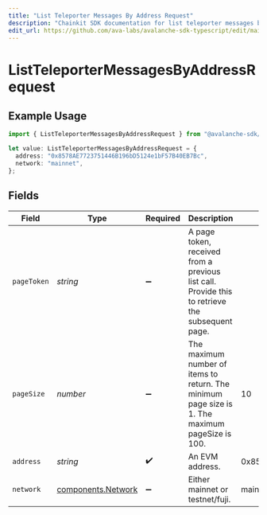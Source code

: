 ```yaml
---
title: "List Teleporter Messages By Address Request"
description: "Chainkit SDK documentation for list teleporter messages by address request"
edit_url: https://github.com/ava-labs/avalanche-sdk-typescript/edit/main/chainkit/docs/models/operations/listteleportermessagesbyaddressrequest.md
---
```


# ListTeleporterMessagesByAddressRequest

## Example Usage

```typescript
import { ListTeleporterMessagesByAddressRequest } from "@avalanche-sdk/chainkit/models/operations";

let value: ListTeleporterMessagesByAddressRequest = {
  address: "0x8578AE7723751446B196bD5124e1bF57B40EB7Bc",
  network: "mainnet",
};
```

## Fields

| Field                                                                                           | Type                                                                                            | Required                                                                                        | Description                                                                                     | Example                                                                                         |
| ----------------------------------------------------------------------------------------------- | ----------------------------------------------------------------------------------------------- | ----------------------------------------------------------------------------------------------- | ----------------------------------------------------------------------------------------------- | ----------------------------------------------------------------------------------------------- |
| `pageToken`                                                                                     | *string*                                                                                        | :heavy_minus_sign:                                                                              | A page token, received from a previous list call. Provide this to retrieve the subsequent page. |                                                                                                 |
| `pageSize`                                                                                      | *number*                                                                                        | :heavy_minus_sign:                                                                              | The maximum number of items to return. The minimum page size is 1. The maximum pageSize is 100. | 10                                                                                              |
| `address`                                                                                       | *string*                                                                                        | :heavy_check_mark:                                                                              | An EVM address.                                                                                 | 0x8578AE7723751446B196bD5124e1bF57B40EB7Bc                                                      |
| `network`                                                                                       | [components.Network](https://github.com/ava-labs/avalanche-sdk-typescript/blob/main/chainkit/models/components/network.md)                                        | :heavy_minus_sign:                                                                              | Either mainnet or testnet/fuji.                                                                 | mainnet                                                                                         |